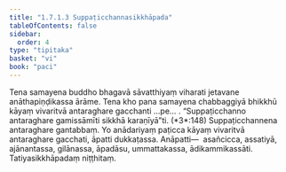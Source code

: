 ```yaml
---
title: "1.7.1.3 Suppaṭicchannasikkhāpada"
tableOfContents: false
sidebar:
  order: 4
type: "tipitaka"
basket: "vi"
book: "paci"
---
```



<DynamicBreadcrumb />

<Division number="578" book="paci" bookNo="2" page="240">

<Paragraph number="1695" book="paci">
Tena samayena buddho bhagavā sāvatthiyaṃ viharati jetavane anāthapiṇḍikassa ārāme. Tena kho pana samayena chabbaggiyā bhikkhū kāyaṃ vivaritvā antaraghare gacchanti …pe… .
</Paragraph>

<Paragraph number="1696" book="paci">
<Emphasis>“Suppaṭicchanno antaraghare gamissāmīti sikkhā karaṇīyā”</Emphasis>ti. (*3*:<Emphasis>148</Emphasis>)
</Paragraph>

<Paragraph number="1697" book="paci">
Suppaṭicchannena antaraghare gantabbaṃ. Yo anādariyaṃ paṭicca kāyaṃ vivaritvā antaraghare gacchati, āpatti dukkaṭassa.
</Paragraph>

<Paragraph number="1698" book="paci">
Anāpatti—  asañcicca, assatiyā, ajānantassa, gilānassa, āpadāsu, ummattakassa, ādikammikassāti.

</Paragraph>
</Division>

<Paragraph number="1699" type="center" book="paci">
Tatiyasikkhāpadaṃ niṭṭhitaṃ.
</Paragraph>